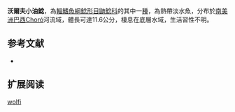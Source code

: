 {{Speciesbox
| name = 沃爾夫小油鯰
| image = 
| image_width = 250px
| status = NE
| status_system = IUCN3.1
| genus = Pimelodella
| species = wolfi
| authority = [[Fowler|Fowler]], 1941
| synonyms = *'' Rhamdella wolfi '',Fowler, 1941
}}

'''沃爾夫小油鯰'''，為[[輻鰭魚綱|輻鰭魚綱]][[鯰形目|鯰形目]][[鼬鯰科|鼬鯰科]]的其中一[[種|種]]，為熱帶淡水魚，分布於[[南美洲|南美洲]][[巴西|巴西]]Choró河流域，體長可達11.6公分，棲息在底層水域，生活習性不明。

==参考文献==
*{{FishBase_species|genus=Pimelodella|species=wolfi|year=2015|month=7}}

== 扩展阅读 ==
{{refbegin}}
{{wikispecies-inline|Pimelodella wolfi|沃爾夫小油鯰}}
{{refend}}
{{Taxonbar|from=Q5564110}}

[[Category:小油鯰屬|wolfi]]